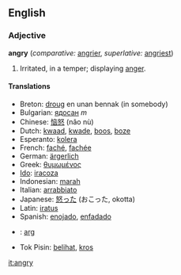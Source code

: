 ==English==

===Adjective===
'''angry''' (''comparative:'' [[angrier]], ''superlative:'' [[angriest]])
# Irritated, in a temper; displaying [[anger]].

====Translations====
*Breton: [[droug]] en unan bennak (in somebody)
*Bulgarian: [[ядосан]] ''m''
*Chinese: [[恼怒]] (nǎo nù)
*Dutch: [[kwaad]], [[kwade]], [[boos]], [[boze]]
*Esperanto: [[kolera]]
*French: [[faché]], [[fachée]]
*German: [[ärgerlich]]
*Greek: [[θυμωμένος]]
*[[Ido]]: [[iracoza]]
*Indonesian: [[marah]]
*Italian: [[arrabbiato]]
*Japanese: [[怒る|怒った]] (おこった, okotta)
*Latin: [[iratus]]
*Spanish: [[enojado]], [[enfadado]]
*{{sv}}: [[arg]]
*Tok Pisin: [[belihat]], [[kros]]

[[it:angry]]